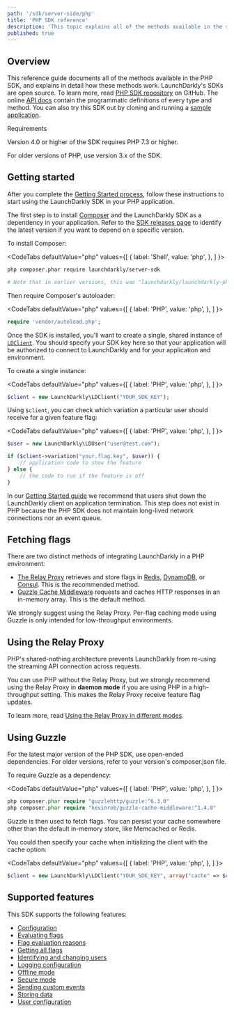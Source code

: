 ```yaml
---
path: '/sdk/server-side/php'
title: 'PHP SDK reference'
description: 'This topic explains all of the methods available in the server-side PHP SDK, with detail about how they work.'
published: true
---
```


## Overview

This reference guide documents all of the methods available in the PHP SDK, and explains in detail how these methods work. LaunchDarkly's SDKs are open source. To learn more, read [PHP SDK repository](https://github.com/launchdarkly/php-server-sdk) on GitHub. The online [API docs](https://launchdarkly.github.io/php-server-sdk/) contain the programmatic definitions of every type and method. You can also try this SDK out by cloning and running a [sample application](https://github.com/launchdarkly/hello-php).

<Callout intent="info">
<CalloutTitle>Requirements</CalloutTitle>
<CalloutDescription>

Version 4.0 or higher of the SDK requires PHP 7.3 or higher.

For older versions of PHP, use version 3.x of the SDK.

</CalloutDescription>
</Callout>

## Getting started

After you complete the [Getting Started process](/home/getting-started), follow these instructions to start using the LaunchDarkly SDK in your PHP application.

The first step is to install [Composer](https://getcomposer.org/) and the LaunchDarkly SDK as a dependency in your application. Refer to the [SDK releases page](https://github.com/launchdarkly/php-server-sdk/releases) to identify the latest version if you want to depend on a specific version.

To install Composer:

<CodeTabs
  defaultValue="php"
  values={[
    { label: 'Shell', value: 'php', },
  ]
}>
<CodeTabItem value="php">

```bash
php composer.phar require launchdarkly/server-sdk

# Note that in earlier versions, this was "launchdarkly/launchdarkly-php"
```

</CodeTabItem>
</CodeTabs>

Then require Composer's autoloader:

<CodeTabs
  defaultValue="php"
  values={[
    { label: 'PHP', value: 'php', },
  ]
}>
<CodeTabItem value="php">

```php
require 'vendor/autoload.php';
```

</CodeTabItem>
</CodeTabs>

Once the SDK is installed, you'll want to create a single, shared instance of [`LDClient`](http://launchdarkly.github.io/php-server-sdk/classes/LaunchDarkly-LDClient.html). You should specify your SDK key here so that your application will be authorized to connect to LaunchDarkly and for your application and environment.

To create a single instance:

<CodeTabs
  defaultValue="php"
  values={[
    { label: 'PHP', value: 'php', },
  ]
}>
<CodeTabItem value="php">

```php
$client = new LaunchDarkly\LDClient("YOUR_SDK_KEY");
```

</CodeTabItem>
</CodeTabs>

Using `$client`, you can check which variation a particular user should receive for a given feature flag:

<CodeTabs
  defaultValue="php"
  values={[
    { label: 'PHP', value: 'php', },
  ]
}>
<CodeTabItem value="php">

```php
$user = new LaunchDarkly\LDUser("user@test.com");

if ($client->variation("your.flag.key", $user)) {
    // application code to show the feature
} else {
    // the code to run if the feature is off
}
```

</CodeTabItem>
</CodeTabs>

In our [Getting Started guide](/home/getting-started) we recommend that users shut down the LaunchDarkly client on application termination. This step does not exist in PHP because the PHP SDK does not maintain long-lived network connections nor an event queue.

## Fetching flags

There are two distinct methods of integrating LaunchDarkly in a PHP environment:

- [The Relay Proxy](/home/relay-proxy) retrieves and store flags in [Redis](/sdk/features/storing-data/redis), [DynamoDB](/sdk/features/storing-data/dynamodb), or [Consul](/sdk/features/storing-data/consul). This is the recommended method.
- [Guzzle Cache Middleware](https://github.com/Kevinrob/guzzle-cache-middleware) requests and caches HTTP responses in an in-memory array. This is the default method.

We strongly suggest using the Relay Proxy. Per-flag caching mode using Guzzle is only intended for low-throughput environments.

## Using the Relay Proxy

PHP's shared-nothing architecture prevents LaunchDarkly from re-using the streaming API connection across requests.

You can use PHP without the Relay Proxy, but we strongly recommend using the Relay Proxy in **daemon mode** if you are using PHP in a high-throughput setting. This makes the Relay Proxy receive feature flag updates.

To learn more, read [Using the Relay Proxy in different modes](/home/relay-proxy/using#using-the-relay-proxy-in-different-modes).

## Using Guzzle

For the latest major version of the PHP SDK, use open-ended dependencies. For older versions, refer to your version's composer.json file.

To require Guzzle as a dependency:

<CodeTabs
  defaultValue="php"
  values={[
    { label: 'PHP', value: 'php', },
  ]
}>
<CodeTabItem value="php">

```php
php composer.phar require "guzzlehttp/guzzle:^6.3.0"
php composer.phar require "kevinrob/guzzle-cache-middleware:^1.4.0"
```

</CodeTabItem>
</CodeTabs>

Guzzle is then used to fetch flags. You can persist your cache somewhere other than the default in-memory store, like Memcached or Redis.

You could then specify your cache when initializing the client with the cache option:

<CodeTabs
  defaultValue="php"
  values={[
    { label: 'PHP', value: 'php', },
  ]
}>
<CodeTabItem value="php">

```php
$client = new LaunchDarkly\LDClient("YOUR_SDK_KEY", array("cache" => $cacheStorage));
```

</CodeTabItem>
</CodeTabs>

## Supported features

This SDK supports the following features:

* [Configuration](/sdk/features/config#php)
* [Evaluating flags](/sdk/features/evaluating#php)
* [Flag evaluation reasons](/sdk/features/evaluation-reasons#php)
* [Getting all flags](/sdk/features/all-flags#php)
* [Identifying and changing users](/sdk/features/identify#php)
* [Logging configuration](/sdk/features/logging#php)
* [Offline mode](/sdk/features/offline-mode#php)
* [Secure mode](/sdk/features/secure-mode#php)
* [Sending custom events](/sdk/features/events#php)
* [Storing data](/sdk/features/storing-data#nodejs-server-side)
* [User configuration](/sdk/features/user-config#php)

